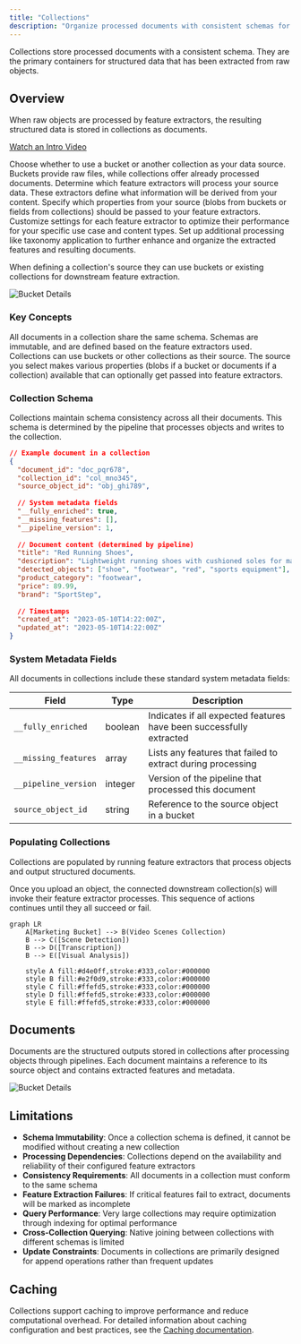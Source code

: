 ```yaml
---
title: "Collections"
description: "Organize processed documents with consistent schemas for efficient retrieval"
---
```


<Note>
  Collections store processed documents with a consistent schema. They are the primary containers for structured data that has been extracted from raw objects.
</Note>

## Overview

When raw objects are processed by feature extractors, the resulting structured data is stored in collections as documents.

[Watch an Intro Video](/studio/collections)


<Steps>
  <Step title="Select Source">
    Choose whether to use a bucket or another collection as your data source. Buckets provide raw files, while collections offer already processed documents.
  </Step>
  <Step title="Select Feature Extractors">
    Determine which feature extractors will process your source data. These extractors define what information will be derived from your content.
  </Step>
  <Step title="Pass Properties from Source">
    Specify which properties from your source (blobs from buckets or fields from collections) should be passed to your feature extractors.
  </Step>
  <Step title="Configure Feature Extractors">
    Customize settings for each feature extractor to optimize their performance for your specific use case and content types.
  </Step>
  <Step title="Configure Processing">
    Set up additional processing like taxonomy application to further enhance and organize the extracted features and resulting documents.
  </Step>
</Steps>

When defining a collection's source they can use buckets or existing collections for downstream feature extraction.

![Bucket Details](https://d8ts56gtwtyh1.cloudfront.net/docs/warehouse/images/collection_sources.jpg)

### Key Concepts

<AccordionGroup>
  <Accordion title="Schema Consistency" icon="table-columns">
    All documents in a collection share the same schema. Schemas are immutable, and are defined based on the feature extractors used. 
  </Accordion>

  <Accordion title="Source Configuration" icon="database">
    Collections can use buckets or other collections as their source. The source you select makes various properties (blobs if a bucket or documents if a collection) available that can optionally get passed into feature extractors. 

  </Accordion>
</AccordionGroup>


### Collection Schema

Collections maintain schema consistency across all their documents. This schema is determined by the pipeline that processes objects and writes to the collection.

```json
// Example document in a collection
{
  "document_id": "doc_pqr678",
  "collection_id": "col_mno345",
  "source_object_id": "obj_ghi789",
  
  // System metadata fields
  "__fully_enriched": true,
  "__missing_features": [],
  "__pipeline_version": 1,
  
  // Document content (determined by pipeline)
  "title": "Red Running Shoes",
  "description": "Lightweight running shoes with cushioned soles for maximum comfort...",
  "detected_objects": ["shoe", "footwear", "red", "sports equipment"],
  "product_category": "footwear",
  "price": 89.99,
  "brand": "SportStep",
  
  // Timestamps
  "created_at": "2023-05-10T14:22:00Z",
  "updated_at": "2023-05-10T14:22:00Z"
}
```

### System Metadata Fields

All documents in collections include these standard system metadata fields:

| Field | Type | Description |
|-------|------|-------------|
| `__fully_enriched` | boolean | Indicates if all expected features have been successfully extracted |
| `__missing_features` | array | Lists any features that failed to extract during processing |
| `__pipeline_version` | integer | Version of the pipeline that processed this document |
| `source_object_id` | string | Reference to the source object in a bucket |

### Populating Collections

Collections are populated by running feature extractors that process objects and output structured documents.

Once you upload an object, the connected downstream collection(s) will invoke their feature extractor processes. This sequence of actions continues until they all succeed or fail. 

```mermaid
graph LR
    A[Marketing Bucket] --> B(Video Scenes Collection)
    B --> C([Scene Detection])
    B --> D([Transcription])
    B --> E([Visual Analysis])
    
    style A fill:#d4e0ff,stroke:#333,color:#000000
    style B fill:#e2f0d9,stroke:#333,color:#000000
    style C fill:#ffefd5,stroke:#333,color:#000000
    style D fill:#ffefd5,stroke:#333,color:#000000
    style E fill:#ffefd5,stroke:#333,color:#000000
```



## Documents

Documents are the structured outputs stored in collections after processing objects through pipelines. Each document maintains a reference to its source object and contains extracted features and metadata.

![Bucket Details](https://d8ts56gtwtyh1.cloudfront.net/docs/warehouse/images/document_list.jpg)

## Limitations

- **Schema Immutability**: Once a collection schema is defined, it cannot be modified without creating a new collection
- **Processing Dependencies**: Collections depend on the availability and reliability of their configured feature extractors
- **Consistency Requirements**: All documents in a collection must conform to the same schema
- **Feature Extraction Failures**: If critical features fail to extract, documents will be marked as incomplete
- **Query Performance**: Very large collections may require optimization through indexing for optimal performance
- **Cross-Collection Querying**: Native joining between collections with different schemas is limited
- **Update Constraints**: Documents in collections are primarily designed for append operations rather than frequent updates

## Caching

Collections support caching to improve performance and reduce computational overhead. For detailed information about caching configuration and best practices, see the [Caching documentation](/overview/caching).
